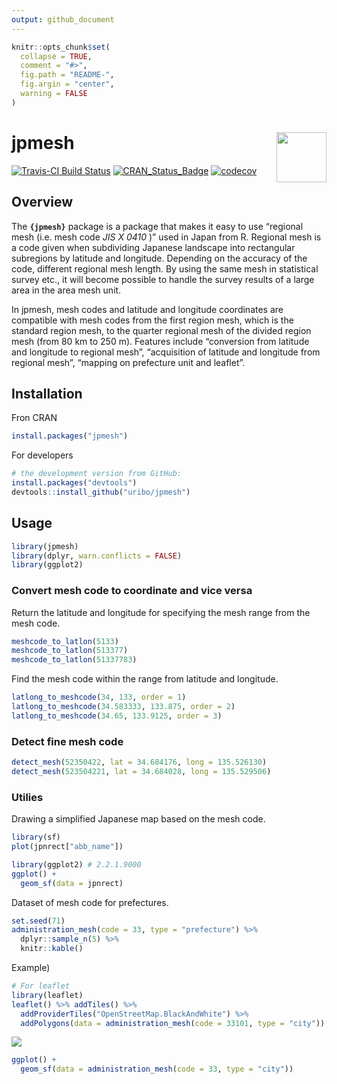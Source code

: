 ```yaml
---
output: github_document
---
```


<!-- README.md is generated from README.Rmd. Please edit that file -->

```r
knitr::opts_chunk$set(
  collapse = TRUE,
  comment = "#>",
  fig.path = "README-",
  fig.argin = "center",
  warning = FALSE
)
```

# jpmesh <img src="logo.png" align="right" width="80px" />

[![Travis-CI Build Status](https://travis-ci.org/uribo/jpmesh.svg?branch=master)](https://travis-ci.org/uribo/jpmesh) [![CRAN\_Status\_Badge](http://www.r-pkg.org/badges/version/jpmesh)](https://cran.r-project.org/package=jpmesh) [![codecov](https://codecov.io/gh/uribo/jpmesh/branch/master/graph/badge.svg)](https://codecov.io/gh/uribo/jpmesh)

## Overview

The **`{jpmesh}`** package is a package that makes it easy to use "regional mesh (i.e. mesh code _JIS X 0410_ )" used in Japan from R. Regional mesh is a code given when subdividing Japanese landscape into rectangular subregions by latitude and longitude. Depending on the accuracy of the code, different regional mesh length. By using the same mesh in statistical survey etc., it will become possible to handle the survey results of a large area in the area mesh unit.

In jpmesh, mesh codes and latitude and longitude coordinates are compatible with mesh codes from the first region mesh, which is the standard region mesh, to the quarter regional mesh of the divided region mesh (from 80 km to 250 m). Features include "conversion from latitude and longitude to regional mesh", "acquisition of latitude and longitude from regional mesh", "mapping on prefecture unit and leaflet".

## Installation

Fron CRAN

```r
install.packages("jpmesh")
```

For developers

```r
# the development version from GitHub:
install.packages("devtools")
devtools::install_github("uribo/jpmesh")
```

## Usage

```r
library(jpmesh)
library(dplyr, warn.conflicts = FALSE)
library(ggplot2)
```

### Convert mesh code to coordinate and vice versa

Return the latitude and longitude for specifying the mesh range from the mesh code.

```r
meshcode_to_latlon(5133)
meshcode_to_latlon(513377)
meshcode_to_latlon(51337783)
```

Find the mesh code within the range from latitude and longitude.

```r
latlong_to_meshcode(34, 133, order = 1)
latlong_to_meshcode(34.583333, 133.875, order = 2)
latlong_to_meshcode(34.65, 133.9125, order = 3)
```

### Detect fine mesh code

```r
detect_mesh(52350422, lat = 34.684176, long = 135.526130)
detect_mesh(523504221, lat = 34.684028, long = 135.529506)
```

### Utilies

Drawing a simplified Japanese map based on the mesh code.

```r
library(sf)
plot(jpnrect["abb_name"])
```

```r
library(ggplot2) # 2.2.1.9000
ggplot() +
  geom_sf(data = jpnrect)
```

Dataset of mesh code for prefectures.

```r
set.seed(71)
administration_mesh(code = 33, type = "prefecture") %>% 
  dplyr::sample_n(5) %>% 
  knitr::kable()
```

Example)

```r
# For leaflet
library(leaflet)
leaflet() %>% addTiles() %>% 
  addProviderTiles("OpenStreetMap.BlackAndWhite") %>% 
  addPolygons(data = administration_mesh(code = 33101, type = "city"))
```

![](README-mesh_pref_33_leaflet-1.png)

```r
ggplot() + 
  geom_sf(data = administration_mesh(code = 33, type = "city"))
```

